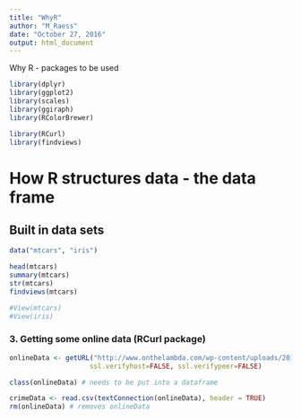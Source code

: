 ```yaml
---
title: "WhyR"
author: "M_Raess"
date: "October 27, 2016"
output: html_document
---
```



Why R - packages to be used
```r
library(dplyr)
library(ggplot2)
library(scales)
library(ggiraph)
library(RColorBrewer)

library(RCurl)
library(findviews)
```

# How R structures data - the data frame
## Built in data sets
```r
data("mtcars", "iris")

head(mtcars)
summary(mtcars)
str(mtcars)
findviews(mtcars)

#View(mtcars)
#View(iris)
```




### 3. Getting some online data (RCurl package)

```r
onlineData <- getURL("http://www.onthelambda.com/wp-content/uploads/2014/07/CrimeStatebyState.csv",
                    ssl.verifyhost=FALSE, ssl.verifypeer=FALSE)

class(onlineData) # needs to be put into a dataframe

crimeData <- read.csv(textConnection(onlineData), header = TRUE)
rm(onlineData) # removes onlineData
```
